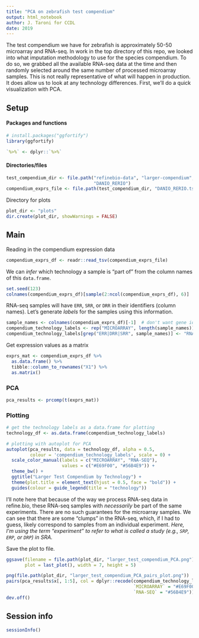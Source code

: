 ```yaml
---
title: "PCA on zebrafish test compendium"
output: html_notebook
author: J. Taroni for CCDL
date: 2019
---
```


The test compendium we have for zebrafish is approximately 50-50 microarray and
RNA-seq. 
In work in the top directory of this repo, we looked into what imputation 
methodology to use for the species compendium.
To do so, we grabbed all the available RNA-seq data at the time and then 
randomly selected around the same number of processed microarray samples.
This is not really representative of what will happen in production.
It does allow us to look at any technology differences.
First, we'll do a quick visualization with PCA.

## Setup

#### Packages and functions

```r
# install.packages("ggfortify")
library(ggfortify)
```

```r
`%>%` <- dplyr::`%>%`
```

#### Directories/files

```r
test_compendium_dir <- file.path("refinebio-data", "larger-compendium", 
                                 "DANIO_RERIO")
compendium_exprs_file <- file.path(test_compendium_dir, "DANIO_RERIO.tsv")
```

Directory for plots

```r
plot_dir <- "plots"
dir.create(plot_dir, showWarnings = FALSE)
```

## Main

Reading in the compendium expression data

```r
compendium_exprs_df <- readr::read_tsv(compendium_exprs_file)
```

We can _infer_ which technology a sample is "part of" from the column names
of this `data.frame`.

```r
set.seed(123)
colnames(compendium_exprs_df)[sample(2:ncol(compendium_exprs_df), 6)]
```

RNA-seq samples will have `ERR`, `SRR`, or `DRR` in their identifiers (column
names).
Let's generate _labels_ for the samples using this information.

```r
sample_names <- colnames(compendium_exprs_df)[-1]  # don't want gene id column
compendium_technology_labels <- rep("MICROARRAY", length(sample_names))
compendium_technology_labels[grep("ERR|DRR|SRR", sample_names)] <- "RNA-SEQ"
```

Get expression values as a matrix 

```r
exprs_mat <- compendium_exprs_df %>%
  as.data.frame() %>%
  tibble::column_to_rownames("X1") %>%
  as.matrix()
```

### PCA

```r
pca_results <- prcomp(t(exprs_mat))
```

### Plotting

```r
# get the technology labels as a data.frame for plotting
technology_df <- as.data.frame(compendium_technology_labels) 

# plotting with autoplot for PCA
autoplot(pca_results, data = technology_df, alpha = 0.5, 
         colour = 'compendium_technology_labels', scale = 0) +
  scale_color_manual(labels = c("MICROARRAY", "RNA-SEQ"), 
                     values = c("#E69F00", "#56B4E9")) +
  theme_bw() +
  ggtitle("Larger Test Compendium by Technology") +
  theme(plot.title = element_text(hjust = 0.5, face = "bold")) +
  guides(colour = guide_legend(title = "technology"))
```

I'll note here that because of the way we process RNA-seq data in refine.bio,
these RNA-seq samples with _necessarily_ be part of the same experiments. 
There are no such guarantees for the microarray samples.
We can see that there are some "clumps" in the RNA-seq, which, if I had to 
guess, likely correspond to samples from an individual experiment.
_Here, I'm using the term "experiment" to refer to what is called a study (e.g., 
`SRP`, `ERP`, or `DRP`) in SRA._

Save the plot to file.

```r
ggsave(filename = file.path(plot_dir, "larger_test_compendium_PCA.png"),
       plot = last_plot(), width = 7, height = 5)
```

```r
png(file.path(plot_dir, "larger_test_compendium_PCA_pairs_plot.png"))
pairs(pca_results$x[, 1:5], col = dplyr::recode(compendium_technology_labels,
                                                `MICROARRAY` = "#E69F00",
                                                `RNA-SEQ` = "#56B4E9"))
dev.off()
```

## Session info

```r
sessionInfo()
```

